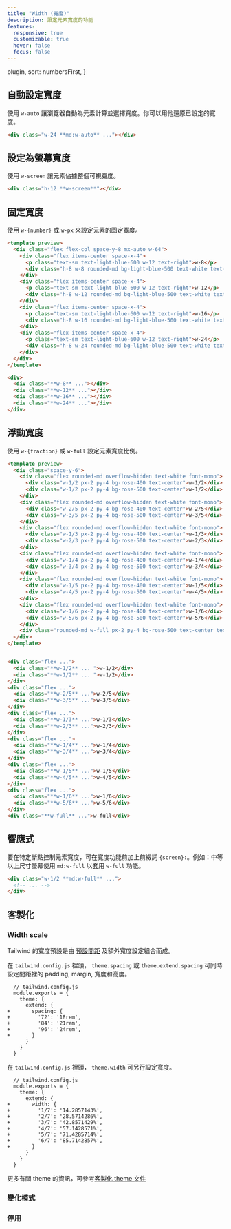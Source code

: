 ```yaml
---
title: "Width (寬度)"
description: 設定元素寬度的功能
features:
  responsive: true
  customizable: true
  hover: false
  focus: false
---
```



  plugin,
  sort: numbersFirst,
}

## 自動設定寬度

<!--Use `w-auto` to let the browser calculate and select the width for the element. You can use it to unset a specific width:-->
使用 `w-auto` 讓瀏覽器自動為元素計算並選擇寬度。你可以用他還原已設定的寬度。

```html
<div class="w-24 **md:w-auto** ..."></div>
```

## 設定為螢幕寬度

<!--Use `w-screen` to make an element span the entire width of the viewport.-->
使用 `w-screen` 讓元素佔據整個可視寬度。

```html
<div class="h-12 **w-screen**"></div>
```

## 固定寬度

<!--Use `w-{number}` or `w-px` to set an element to a fixed width.-->
使用 `w-{number}` 或 `w-px` 來設定元素的固定寬度。


```html lightBlue
<template preview>
  <div class="flex flex-col space-y-8 mx-auto w-64">
    <div class="flex items-center space-x-4">
      <p class="text-sm text-light-blue-600 w-12 text-right">w-8</p>
      <div class="h-8 w-8 rounded-md bg-light-blue-500 text-white text-2xl font-extrabold"></div>
    </div>
    <div class="flex items-center space-x-4">
      <p class="text-sm text-light-blue-600 w-12 text-right">w-12</p>
      <div class="h-8 w-12 rounded-md bg-light-blue-500 text-white text-2xl font-extrabold"></div>
    </div>
    <div class="flex items-center space-x-4">
      <p class="text-sm text-light-blue-600 w-12 text-right">w-16</p>
      <div class="h-8 w-16 rounded-md bg-light-blue-500 text-white text-2xl font-extrabold"></div>
    </div>
    <div class="flex items-center space-x-4">
      <p class="text-sm text-light-blue-600 w-12 text-right">w-24</p>
      <div class="h-8 w-24 rounded-md bg-light-blue-500 text-white text-2xl font-extrabold"></div>
    </div>
  </div>
</template>

<div>
  <div class="**w-8** ..."></div>
  <div class="**w-12** ..."></div>
  <div class="**w-16** ..."></div>
  <div class="**w-24** ..."></div>
</div>
```

## 浮動寬度

<!--Use `w-{fraction}` or `w-full` to set an element to a percentage based width.-->
使用 `w-{fraction}` 或 `w-full` 設定元素寬度比例。

```html rose
<template preview>
  <div class="space-y-6">
    <div class="flex rounded-md overflow-hidden text-white font-mono">
      <div class="w-1/2 px-2 py-4 bg-rose-400 text-center">w-1/2</div>
      <div class="w-1/2 px-2 py-4 bg-rose-500 text-center">w-1/2</div>
    </div>
    <div class="flex rounded-md overflow-hidden text-white font-mono">
      <div class="w-2/5 px-2 py-4 bg-rose-400 text-center">w-2/5</div>
      <div class="w-3/5 px-2 py-4 bg-rose-500 text-center">w-3/5</div>
    </div>
    <div class="flex rounded-md overflow-hidden text-white font-mono">
      <div class="w-1/3 px-2 py-4 bg-rose-400 text-center">w-1/3</div>
      <div class="w-2/3 px-2 py-4 bg-rose-500 text-center">w-2/3</div>
    </div>
    <div class="flex rounded-md overflow-hidden text-white font-mono">
      <div class="w-1/4 px-2 py-4 bg-rose-400 text-center">w-1/4</div>
      <div class="w-3/4 px-2 py-4 bg-rose-500 text-center">w-3/4</div>
    </div>
    <div class="flex rounded-md overflow-hidden text-white font-mono">
      <div class="w-1/5 px-2 py-4 bg-rose-400 text-center">w-1/5</div>
      <div class="w-4/5 px-2 py-4 bg-rose-500 text-center">w-4/5</div>
    </div>
    <div class="flex rounded-md overflow-hidden text-white font-mono">
      <div class="w-1/6 px-2 py-4 bg-rose-400 text-center">w-1/6</div>
      <div class="w-5/6 px-2 py-4 bg-rose-500 text-center">w-5/6</div>
    </div>
    <div class="rounded-md w-full px-2 py-4 bg-rose-500 text-center text-white font-mono">w-full</div>
  </div>
</template>


<div class="flex ...">
  <div class="**w-1/2** ... ">w-1/2</div>
  <div class="**w-1/2** ... ">w-1/2</div>
</div>
<div class="flex ...">
  <div class="**w-2/5** ...">w-2/5</div>
  <div class="**w-3/5** ...">w-3/5</div>
</div>
<div class="flex ...">
  <div class="**w-1/3** ...">w-1/3</div>
  <div class="**w-2/3** ...">w-2/3</div>
</div>
<div class="flex ...">
  <div class="**w-1/4** ...">w-1/4</div>
  <div class="**w-3/4** ...">w-3/4</div>
</div>
<div class="flex ...">
  <div class="**w-1/5** ...">w-1/5</div>
  <div class="**w-4/5** ...">w-4/5</div>
</div>
<div class="flex ...">
  <div class="**w-1/6** ...">w-1/6</div>
  <div class="**w-5/6** ...">w-5/6</div>
</div>
<div class="**w-full** ...">w-full</div>
```

## 響應式

<!--To control the width of an element at a specific breakpoint, add a `{screen}:` prefix to any existing width utility. For example, adding the class `md:w-full` to an element would apply the `w-full` utility at medium screen sizes and above.-->
要在特定斷點控制元素寬度，可在寬度功能前加上前綴詞 `{screen}:`。例如：中等以上尺寸螢幕使用 `md:w-full` 以套用 `w-full` 功能。

```html
<div class="w-1/2 **md:w-full** ...">
  <!-- ... -->
</div>
```

<!--For more information about Tailwind's responsive design features, check out the [Responsive Design](/docs/responsive-design) documentation.-->
<Responsive />

<!-- ## Customizing -->
## 客製化

### Width scale

<!--By default, Tailwind's width scale is a combination of the [default spacing scale](/docs/customizing-spacing#default-spacing-scale) as well as some additional values specific to widths.-->
Tailwind 的寬度預設是由 [預設間距](/docs/customizing-spacing#default-spacing-scale) 及額外寬度設定組合而成。

<!--You can customize the spacing scale for padding, margin, width, and height all at once in the `theme.spacing` or `theme.extend.spacing` sections of your `tailwind.config.js` file:-->
在 `tailwind.config.js` 裡頭， `theme.spacing` 或 `theme.extend.spacing` 可同時設定間距裡的 padding, margin, 寬度和高度。

```diff-js
  // tailwind.config.js
  module.exports = {
    theme: {
      extend: {
+       spacing: {
+         '72': '18rem',
+         '84': '21rem',
+         '96': '24rem',
+       }
      }
    }
  }
```

<!--To customize width separately, use the `theme.width` section of your `tailwind.config.js` file.-->
在 `tailwind.config.js` 裡頭， `theme.width` 可另行設定寬度。

```diff-js
  // tailwind.config.js
  module.exports = {
    theme: {
      extend: {
+       width: {
+         '1/7': '14.2857143%',
+         '2/7': '28.5714286%',
+         '3/7': '42.8571429%',
+         '4/7': '57.1428571%',
+         '5/7': '71.4285714%',
+         '6/7': '85.7142857%',
+       }
      }
    }
  }
```

<!--Learn more about customizing the default theme in the [theme customization documentation](/docs/theme#customizing-the-default-theme).-->
更多有關 theme 的資訊，可參考[客製化 theme 文件](/docs/theme#customizing-the-default-theme)

<!-- ### Variants -->
### 變化模式

<Variants plugin="width" />

<!-- ### Disabling -->
### 停用

<Disabling plugin="width" />
